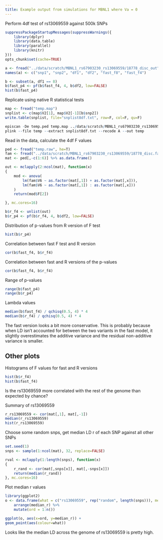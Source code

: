 ```yaml
---
title: Example output from simulations for MBNL1 where Va = 0
---
```


Perform 4df test of rs13069559 against 500k SNPs

```r
suppressPackageStartupMessages(suppressWarnings({
	library(dplyr)
	library(data.table)
	library(parallel)
	library(knitr)
}))
opts_chunk$set(cache=TRUE)
```


```r
a <- fread("../data/scratch/MBNL1_rs67903230_rs13069559/18778_disc_out")
names(a) <- c("snp1", "snp2", "df1", "df2", "fast_f8", "fast_f4")

b <- subset(a, df1 == 8)
b$fast_p4 <- pf(b$fast_f4, 4, b$df2, low=FALSE)
hist(b$fast_p4)
```

Replicate using native R statistical tests

```r
map <- fread("temp.map")
snplist <- c(map$V2[1], map$V2[-1][b$snp2])
write.table(snplist, file="snplist8df.txt", row=F, col=F, qu=F)
```


```r
episcan -De temp.ped temp.map ../data/scratch/MBNL1_rs67903230_rs13069559/rs13069559_merge_disc.egu
plink --file temp --extract snplist8df.txt --recode A --out temp
```

Read in the data, calculate the 4df F values

```r
ped <- fread("temp.raw", he=T)
fam <- fread("../data/scratch/MBNL1_rs67903230_rs13069559/18778_disc.fam")
mat <- ped[,-c(1:6)] %>% as.data.frame()

out <- mclapply(2:ncol(mat), function(x)
{
	mod <- anova(
		lm(fam$V6 ~ as.factor(mat[,1]) + as.factor(mat[,x])),
		lm(fam$V6 ~ as.factor(mat[,1]) : as.factor(mat[,x]))
	)
	return(mod$F[2])

}, mc.cores=16)

b$r_f4 <- unlist(out)
b$r_p4 <- pf(b$r_f4, 4, b$df2, low=FALSE)
```

Distribution of p-values from R version of F test

```r
hist(b$r_p4)
```

Correlation between fast F test and R version

```r
cor(b$fast_f4, b$r_f4)
```

Correlation between fast and R versions of the p-values

```r
cor(b$fast_f4, b$r_f4)
```

Range of p-values

```r
range(b$fast_p4)
range(b$r_p4)
```

Lambda values

```r
median(b$fast_f4) / qchisq(0.5, 4) * 4
median(b$r_f4) / qchisq(0.5, 4) * 4
```

The fast version looks a bit more conservative. This is probably because when LD isn't accounted for between the two variants in the fast model, it slightly overestimates the additive variance and the residual non-additive variance is smaller.


## Other plots

Histograms of F values for fast and R versions

```r
hist(b$r_f4)
hist(b$fast_f4)
```

Is the rs13069559 more correlated with the rest of the genome than expected by chance?

Summary of rs13069559

```r
r_rs13069559 <- cor(mat[,1], mat[,-1])
median(r_rs13069559)
hist(r_rs13069559)
```

Choose some random snps, get median LD r of each SNP against all other SNPs

```r
set.seed(1)
snps <- sample(1:ncol(mat), 32, replace=FALSE)

rval <- mclapply(1:length(snps), function(x)
{
	r_rand <- cor(mat[,snps[x]], mat[,-snps[x]])
	return(median(r_rand))
}, mc.cores=16)
```

Plot median r values

```r
library(ggplot2)
o <- data.frame(what = c("rs13069559", rep("random", length(snps))), median_r = c(median(r_rs13069559), unlist(rval))) %>%
	arrange(median_r) %>%
	mutate(ord = 1:n()) 

ggplot(o, aes(x=ord, y=median_r)) +
geom_point(aes(colour=what))
```

Looks like the median LD across the genome of rs13069559 is pretty high.

